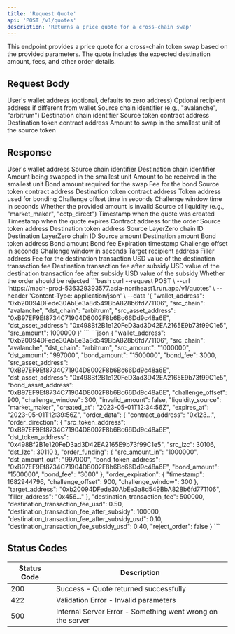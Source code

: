 ```yaml
---
title: 'Request Quote'
api: 'POST /v1/quotes'
description: 'Returns a price quote for a cross-chain swap'
---
```


This endpoint provides a price quote for a cross-chain token swap based on the provided parameters. The quote includes the expected destination amount, fees, and other order details.

## Request Body

<ParamField body="wallet_address" type="string">
  User's wallet address (optional, defaults to zero address)
</ParamField>

<ParamField body="target_address" type="string">
  Optional recipient address if different from wallet
</ParamField>

<ParamField body="src_chain" type="string" required>
  Source chain identifier (e.g., "avalanche", "arbitrum")
</ParamField>

<ParamField body="dst_chain" type="string" required>
  Destination chain identifier
</ParamField>

<ParamField body="src_asset_address" type="string" required>
  Source token contract address
</ParamField>

<ParamField body="dst_asset_address" type="string" required>
  Destination token contract address
</ParamField>

<ParamField body="src_amount" type="integer" required>
  Amount to swap in the smallest unit of the source token
</ParamField>

## Response

<ResponseField name="wallet_address" type="string">
  User's wallet address
</ResponseField>

<ResponseField name="src_chain" type="string">
  Source chain identifier
</ResponseField>

<ResponseField name="dst_chain" type="string">
  Destination chain identifier
</ResponseField>

<ResponseField name="src_amount" type="string">
  Amount being swapped in the smallest unit
</ResponseField>

<ResponseField name="dst_amount" type="string">
  Amount to be received in the smallest unit
</ResponseField>

<ResponseField name="bond_amount" type="string">
  Bond amount required for the swap
</ResponseField>

<ResponseField name="bond_fee" type="integer">
  Fee for the bond
</ResponseField>

<ResponseField name="src_asset_address" type="string">
  Source token contract address
</ResponseField>

<ResponseField name="dst_asset_address" type="string">
  Destination token contract address
</ResponseField>

<ResponseField name="bond_asset_address" type="string">
  Token address used for bonding
</ResponseField>

<ResponseField name="challenge_offset" type="integer">
  Challenge offset time in seconds
</ResponseField>

<ResponseField name="challenge_window" type="integer">
  Challenge window time in seconds
</ResponseField>

<ResponseField name="invalid_amount" type="boolean">
  Whether the provided amount is invalid
</ResponseField>

<ResponseField name="liquidity_source" type="string">
  Source of liquidity (e.g., "market_maker", "cctp_direct")
</ResponseField>

<ResponseField name="created_at" type="string">
  Timestamp when the quote was created
</ResponseField>

<ResponseField name="expires_at" type="string">
  Timestamp when the quote expires
</ResponseField>

<ResponseField name="order_data" type="object">
  <Expandable title="Order Data">
    <ResponseField name="contract_address" type="string">
      Contract address for the order
    </ResponseField>
    <ResponseField name="order_direction" type="object">
      <Expandable title="Order Direction">
        <ResponseField name="src_token_address" type="string">
          Source token address
        </ResponseField>
        <ResponseField name="dst_token_address" type="string">
          Destination token address
        </ResponseField>
        <ResponseField name="src_lzc" type="integer">
          Source LayerZero chain ID
        </ResponseField>
        <ResponseField name="dst_lzc" type="integer">
          Destination LayerZero chain ID
        </ResponseField>
      </Expandable>
    </ResponseField>
    <ResponseField name="order_funding" type="object">
      <Expandable title="Order Funding">
        <ResponseField name="src_amount_in" type="string">
          Source amount
        </ResponseField>
        <ResponseField name="dst_amount_out" type="string">
          Destination amount
        </ResponseField>
        <ResponseField name="bond_token_address" type="string">
          Bond token address
        </ResponseField>
        <ResponseField name="bond_amount" type="string">
          Bond amount
        </ResponseField>
        <ResponseField name="bond_fee" type="string">
          Bond fee
        </ResponseField>
      </Expandable>
    </ResponseField>
    <ResponseField name="order_expiration" type="object">
      <Expandable title="Order Expiration">
        <ResponseField name="timestamp" type="integer">
          Expiration timestamp
        </ResponseField>
        <ResponseField name="challenge_offset" type="integer">
          Challenge offset in seconds
        </ResponseField>
        <ResponseField name="challenge_window" type="integer">
          Challenge window in seconds
        </ResponseField>
      </Expandable>
    </ResponseField>
    <ResponseField name="target_address" type="string">
      Target recipient address
    </ResponseField>
    <ResponseField name="filler_address" type="string">
      Filler address
    </ResponseField>
  </Expandable>
</ResponseField>

<ResponseField name="destination_transaction_fee" type="integer">
  Fee for the destination transaction
</ResponseField>

<ResponseField name="destination_transaction_fee_usd" type="number">
  USD value of the destination transaction fee
</ResponseField>

<ResponseField name="destination_transaction_fee_after_subsidy" type="integer">
  Destination transaction fee after subsidy
</ResponseField>

<ResponseField name="destination_transaction_fee_after_subsidy_usd" type="number">
  USD value of the destination transaction fee after subsidy
</ResponseField>

<ResponseField name="destination_transaction_fee_subsidy_usd" type="number">
  USD value of the subsidy
</ResponseField>

<ResponseField name="reject_order" type="boolean">
  Whether the order should be rejected
</ResponseField>

<RequestExample>
```bash
curl --request POST \
  --url 'https://mach-prod-536329393577.asia-northeast1.run.app/v1/quotes' \
  --header 'Content-Type: application/json' \
  --data '{
    "wallet_address": "0xb20094DFede30AbEe3a8d549BbA828b6fd771106",
    "src_chain": "avalanche",
    "dst_chain": "arbitrum",
    "src_asset_address": "0xB97EF9Ef8734C71904D8002F8b6Bc66Dd9c48a6E",
    "dst_asset_address": "0x498Bf2B1e120FeD3ad3D42EA2165E9b73f99C1e5",
    "src_amount": 1000000
  }'
```
</RequestExample>

<ResponseExample>
```json
{
  "wallet_address": "0xb20094DFede30AbEe3a8d549BbA828b6fd771106",
  "src_chain": "avalanche",
  "dst_chain": "arbitrum",
  "src_amount": "1000000",
  "dst_amount": "997000",
  "bond_amount": "1500000",
  "bond_fee": 3000,
  "src_asset_address": "0xB97EF9Ef8734C71904D8002F8b6Bc66Dd9c48a6E",
  "dst_asset_address": "0x498Bf2B1e120FeD3ad3D42EA2165E9b73f99C1e5",
  "bond_asset_address": "0xB97EF9Ef8734C71904D8002F8b6Bc66Dd9c48a6E",
  "challenge_offset": 900,
  "challenge_window": 300,
  "invalid_amount": false,
  "liquidity_source": "market_maker",
  "created_at": "2023-05-01T12:34:56Z",
  "expires_at": "2023-05-01T12:39:56Z",
  "order_data": {
    "contract_address": "0x123...",
    "order_direction": {
      "src_token_address": "0xB97EF9Ef8734C71904D8002F8b6Bc66Dd9c48a6E",
      "dst_token_address": "0x498Bf2B1e120FeD3ad3D42EA2165E9b73f99C1e5",
      "src_lzc": 30106,
      "dst_lzc": 30110
    },
    "order_funding": {
      "src_amount_in": "1000000",
      "dst_amount_out": "997000",
      "bond_token_address": "0xB97EF9Ef8734C71904D8002F8b6Bc66Dd9c48a6E",
      "bond_amount": "1500000",
      "bond_fee": "3000"
    },
    "order_expiration": {
      "timestamp": 1682944796,
      "challenge_offset": 900,
      "challenge_window": 300
    },
    "target_address": "0xb20094DFede30AbEe3a8d549BbA828b6fd771106",
    "filler_address": "0x456..."
  },
  "destination_transaction_fee": 500000,
  "destination_transaction_fee_usd": 0.50,
  "destination_transaction_fee_after_subsidy": 100000,
  "destination_transaction_fee_after_subsidy_usd": 0.10,
  "destination_transaction_fee_subsidy_usd": 0.40,
  "reject_order": false
}
```
</ResponseExample>

## Status Codes

| Status Code | Description |
|-------------|-------------|
| 200 | Success - Quote returned successfully |
| 422 | Validation Error - Invalid parameters |
| 500 | Internal Server Error - Something went wrong on the server |
